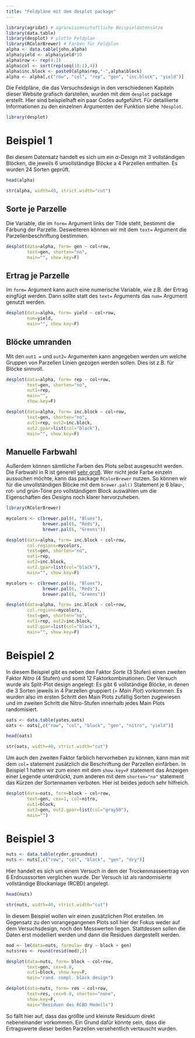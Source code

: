 ```yaml
---
title: "Feldpläne mit dem desplot package"
---
```


```r
library(agridat) # agrarwissenschaftliche Beispieldatensätze
library(data.table)
library(desplot) # plotte Feldplan
library(RColorBrewer) # Farben für Feldplan
alpha <- data.table(john.alpha)
alpha$yield <- alpha$yield*10
alpha$row <- rep(4:1)
alpha$col <- sort(rep(seq(18:1),4))
alpha$inc.block <- paste0(alpha$rep,"-",alpha$block)
alpha <- alpha[,c("row", "col", "rep", "gen", "inc.block", "yield")]
```

Die Feldpläne, die das Versuchsdesign in den verschiedenen Kapiteln dieser Website grafisch darstellen, wurden mit dem `desplot` package erstellt. Hier sind beispielhaft ein paar Codes aufgeführt. Für detaillierte Informationen zu den einzelnen Argumenten der Funktion siehe `?desplot`.

```r
library(desplot)
```

# Beispiel 1
Bei diesem Datensatz handelt es sich um ein $\alpha$-Design mit 3 vollständigen Blöcken, die jeweils 6 unvollständige Blöcke a 4 Parzellen enthalten. Es wurden 24 Sorten geprüft. 

<div class = "row"> <div class = "col-md-6">
```r
head(alpha)
```
</div> <div class = "col-md-6">
```r
str(alpha, width=40, strict.width="cut")
```
</div> </div>

<div class = "row"> <div class = "col-md-6">
## Sorte je Parzelle

Die Variable, die im `form=` Argument links der Tilde steht, bestimmt die Färbung der Parzelle. Desweiteren können wir mit dem `text=` Argument die Parzellenbeschriftung bestimmen.

```r
desplot(data=alpha, form= gen ~ col+row, 
        text=gen, shorten="no",
        main="", show.key=F)
```
</div> <div class = "col-md-6">

## Ertrag je Parzelle

Im `form=` Argument kann auch eine numerische Variable, wie z.B. der Ertrag eingfügt werden. Dann sollte statt des `text=` Arguments das `num=` Argument genutzt werden. 

```r
desplot(data=alpha, form= yield ~ col+row, 
        num=yield, 
        main="", show.key=F)
```
</div> </div>


## Blöcke umranden

Mit den `out1 =` und `out2=` Argumenten kann angegeben werden um welche Gruppen von Parzellen Linien gezogen werden sollen. Dies ist z.B. für Blöcke sinnvoll. 

<div class = "row"> <div class = "col-md-6">
```r
desplot(data=alpha, form= rep ~ col+row, 
        text=gen, shorten="no",
        out1=rep,
        main="", 
        show.key=F)

```
</div> <div class = "col-md-6">
```r
desplot(data=alpha, form= inc.block ~ col+row,
        text=gen, shorten="no",
        out1=rep, out2=inc.block, 
        out2.gpar=list(col="black"),
        main="", show.key=F)
```
</div> </div>

## Manuelle Farbwahl
Außerdem können sämtliche Farben des Plots selbst ausgesucht werden. Die Farbwahl in R ist generell [sehr groß](http://www.stat.columbia.edu/~tzheng/files/Rcolor.pdf). Wer nicht jede Farbe einzeln aussuchen möchte, kann das package `RColorBrewer` nutzen. So können wir für die unvollständigen Blöcke mit dem `brewer.pal()` Statement je 6 blau-, rot- und grün-Töne pro vollständigem Block auswählen um die Eigenschaften des Designs noch klarer hervorzuheben.

<div class = "row"> <div class = "col-md-6">
```r
library(RColorBrewer)

mycolors <- c(brewer.pal(6, "Blues"), 
              brewer.pal(6, "Reds"), 
              brewer.pal(6, "Greens"))

desplot(data=alpha, form= inc.block ~ col+row,
        col.regions=mycolors,
        text=gen, shorten="no",
        out1=rep,
        out2=inc.block, 
        out2.gpar=list(col="black"),
        main="", show.key=F)
```
</div> <div class = "col-md-6">
```r
mycolors <- c(brewer.pal(6, "Blues"), 
              brewer.pal(6, "Reds"), 
              brewer.pal(6, "Greens"))

desplot(data=alpha, form= inc.block ~ col+row,
        col.regions=mycolors,
        text=gen, shorten="no",
        out1=rep, out2=inc.block, 
        out2.gpar=list(col="black"),
        main="", show.key=F)
```
</div> </div>

# Beispiel 2

In diesem Beispiel gibt es neben den Faktor *Sorte* (3 Stufen) einen zweiten Faktor *Nitro* (4 Stufen) und somit 12 Faktorkombinationen. Der Versuch wurde als Split-Plot design angelegt: Es gibt 6 vollständige Blöcke, in denen die 3 Sorten jeweils in 4 Parzellen gruppiert (= *Main Plot*) vorkommen. Es wurden also im ersten Schritt den Main Plots zufällig Sorten zugewiesen und im zweiten Schritt die Nitro-Stufen innerhalb jedes Main Plots randomisiert.

```r
oats <- data.table(yates.oats)
oats <- oats[,c("row", "col", "block", "gen", "nitro", "yield")]
```

<div class = "row"> <div class = "col-md-6">
```r
head(oats)
```
</div> <div class = "col-md-6">
```r
str(oats, width=40, strict.width="cut")
```
</div> </div>

Um auch den zweiten Faktor farblich hervorheben zu können, kann man mit dem `col=` statement zusätzlich die Beschriftung der Parzellen einfärben. In Beispiel 1 hatten wir zum einen mit dem `show.key=F` statement das Anzeigen einer Legende unterdrückt, zum anderen mit dem `shorten="no"` statement das Kürzen der Sortennamen verboten. Hier ist beides jedoch sehr hilfreich. 

```r
desplot(data=oats, form=block ~ col+row, 
        text=gen, cex=1, col=nitro, 
        out1=block,
        out2=gen, out2.gpar=list(col="gray50"),
        main="")
```

# Beispiel 3

```r
nuts <- data.table(ryder.groundnut)
nuts <- nuts[,c("row", "col", "block", "gen", "dry")]
```

Hier handelt es sich um einem Versuch in dem der Trockenmasseertrag von 6 Erdnusssorten verglichen wurde. Der Versuch ist als randomisierte vollständige Blockanlage (RCBD) angelegt. 

<div class = "row"> <div class = "col-md-6">
```r
head(nuts)
```
</div> <div class = "col-md-6">
```r
str(nuts, width=40, strict.width="cut")
```
</div> </div>

In diesem Beispiel wollen wir einen zusätzlichen Plot erstellen. Im Gegensatz zu den vorangegangenen Plots soll hier der Fokus weder auf dem Versuchsdesign, noch den Messwerten liegen. Stattdessen sollen die Daten erst modelliert werden und dann die Residuen dargestellt werden.

```r
mod <- lm(data=nuts, formula= dry ~ block + gen)
nuts$res <- round(resid(mod),2)
```

<div class = "row"> <div class = "col-md-6">
```r
desplot(data=nuts, form= block ~ col+row,
        text=gen, cex=0.8,
        out1=block, show.key=F, 
        main="rand. compl. block design")
```
</div> <div class = "col-md-6">
```r
desplot(data=nuts, form= res ~ col+row,
        text=res, cex=0.8, shorten="none",
        show.key=F,
        main="Residuen des RCBD Modells")
```
</div> </div>

So fällt hier auf, dass das größte und kleinste Residuum direkt nebeneinander vorkommen. Ein Grund dafür könnte sein, dass die Ertragswerte dieser beiden Parzellen versehentlich vertauscht wurden. 
